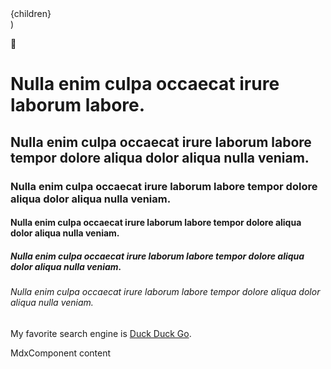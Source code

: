 
  <PageLayout>
    <div className="container">
      <div className="max-w-3xl mx-auto prose md:prose-xl dark:prose-dark xl:max-w-4xl">
        {children}
      </div>
    </div>
  </PageLayout>
)

🤖

# Nulla enim culpa occaecat irure laborum labore.

## Nulla enim culpa occaecat irure laborum labore tempor dolore aliqua dolor aliqua nulla veniam.

### Nulla enim culpa occaecat irure laborum labore tempor dolore aliqua dolor aliqua nulla veniam.

#### Nulla enim culpa occaecat irure laborum labore tempor dolore aliqua dolor aliqua nulla veniam.

##### Nulla enim culpa occaecat irure laborum labore tempor dolore aliqua dolor aliqua nulla veniam.

###### Nulla enim culpa occaecat irure laborum labore tempor dolore aliqua dolor aliqua nulla veniam.

My favorite search engine is [Duck Duck Go](https://duckduckgo.com).

<MdxComponent>MdxComponent content</MdxComponent>
